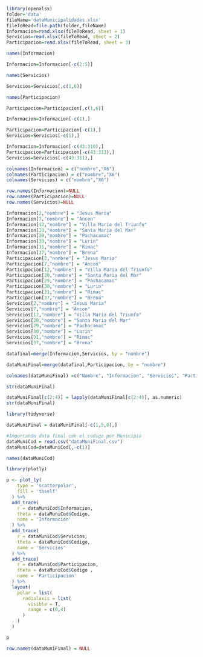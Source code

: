 ```r
library(openxlsx)
folder='data'
fileName='dataMunicipalidades.xlsx'
fileToRead=file.path(folder,fileName)
Informacion=read.xlsx(fileToRead, sheet = 1)
Servicios=read.xlsx(fileToRead, sheet = 2)
Participacion=read.xlsx(fileToRead, sheet = 3)
```
```r
names(Informacion)
```

```r
Informacion=Informacion[-c(2:5)]
```

```r
names(Servicios)
```
```r
Servicios=Servicios[,c(1,6)]
```
```r
names(Participacion)
```
```r
Participacion=Participacion[,c(1,6)]
```

```r
Informacion=Informacion[-c(1),]
```
```r
Participacion=Participacion[-c(1),]
Servicios=Servicios[-c(1),]
```
```r
Informacion=Informacion[-c(43:310),]
Participacion=Participacion[-c(43:313),]
Servicios=Servicios[-c(43:311),]
```

```r
colnames(Informacion) = c("nombre","X6")
colnames(Participacion) = c("nombre","X6")
colnames(Servicios) = c("nombre","X6")
```
```r
row.names(Informacion)=NULL
row.names(Participacion)=NULL
row.names(Servicios)=NULL
```

```r
Informacion[2,"nombre"] = "Jesus Maria"
Informacion[7,"nombre"] = "Ancon"
Informacion[12,"nombre"] = "Villa Maria del Triunfo"
Informacion[20,"nombre"] = "Santa Maria del Mar"
Informacion[29,"nombre"] = "Pachacamac"
Informacion[30,"nombre"] = "Lurin"
Informacion[31,"nombre"] = "Rimac"
Informacion[37,"nombre"] = "Brena"
Participacion[2,"nombre"] = "Jesus Maria"
Participacion[7,"nombre"] = "Ancon"
Participacion[12,"nombre"] = "Villa Maria del Triunfo"
Participacion[20,"nombre"] = "Santa Maria del Mar"
Participacion[29,"nombre"] = "Pachacamac"
Participacion[30,"nombre"] = "Lurin"
Participacion[31,"nombre"] = "Rimac"
Participacion[37,"nombre"] = "Brena"
Servicios[2,"nombre"] = "Jesus Maria"
Servicios[7,"nombre"] = "Ancon"
Servicios[12,"nombre"] = "Villa Maria del Triunfo"
Servicios[20,"nombre"] = "Santa Maria del Mar"
Servicios[29,"nombre"] = "Pachacamac"
Servicios[30,"nombre"] = "Lurin"
Servicios[31,"nombre"] = "Rimac"
Servicios[37,"nombre"] = "Brena"

```

```r
datafinal=merge(Informacion,Servicios, by = "nombre")
```
```r
dataMuniFinal=merge(datafinal,Participacion, by = "nombre")
```
```r
colnames(dataMuniFinal) =c("Nombre", "Informacion", "Servicios", "Participacion")
```



```r
str(dataMuniFinal)
```

```r
dataMuniFinal[c(2:4)] = lapply(dataMuniFinal[c(2:4)], as.numeric)
str(dataMuniFinal)
```

```r
library(tidyverse)
```
```r
dataMuniFinal = dataMuniFinal[-c(1,5,8),]
```

```r
#Importando data final con el codigo por Municipio
dataMuniCod = read.csv("dataMuniFinal.csv")
dataMuniCod=dataMuniCod[,-c(1)]
```
```r
names(dataMuniCod)
```


```r
library(plotly)

p <- plot_ly(
    type = 'scatterpolar',
    fill = 'toself'
  ) %>%
  add_trace(
    r = dataMuniCod$Informacion,
    theta = dataMuniCod$Codigo,
    name = 'Informacion'
  ) %>%
  add_trace(
    r = dataMuniCod$Servicios,
    theta = dataMuniCod$Codigo,
    name = 'Servicios'
  ) %>%
  add_trace(
    r = dataMuniCod$Participacion,
    theta = dataMuniCod$Codigo ,
    name = 'Participacion'
  ) %>%
  layout(
    polar = list(
      radialaxis = list(
        visible = T,
        range = c(0,4)
      )
    )
  )

p
```

```r
row.names(dataMuniFinal) = NULL
```






